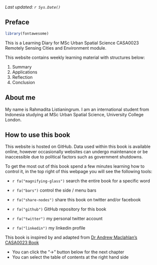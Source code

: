
*Last updated: `r Sys.Date()`*

## Preface {.unnumbered}

```r
library(fontawesome)
```

This is a Learning Diary for MSc Urban Spatial Science CASA0023 Remotely Sensing Cities and Environment module.

This website contains weekly learning material with structures below:

1.  Summary
2.  Applications
3.  Reflection
4.  Conclusion

## About me {.unnumbered}

My name is Rahmadita Listianingrum. I am an international student from Indonesia studying at MSc Urban Spatial Science, University College London.

## How to use this book

This website is hosted on GitHub. Data used within this book is available online, however occasionally websites can undergo maintenance or be inaccessible due to political factors such as government shutdowns.

To get the most out of this book spend a few minutes learning how to control it, in the top right of this webpage you will see the following tools:

-   `r fa("magnifying-glass")` search the entire book for a specific word

-   `r fa("bars")` control the side / menu bars

-   `r fa("share-nodes")` share this book on twitter and/or facebook

-   `r fa("github")` GitHub repository for this book

-   `r fa("twitter")` my personal twitter account

-   `r fa("linkedin")` my linkedin profile

::: {.callout-note}
This book is inspired by and adapted from [Dr Andrew Maclahlan's CASA0023 Book](https://andrewmaclachlan.github.io/CASA0023/)
:::

::: {.callout-tip}
- You can click the "->" button below for the next chapter
- You can select the table of contents at the right hand side
:::

